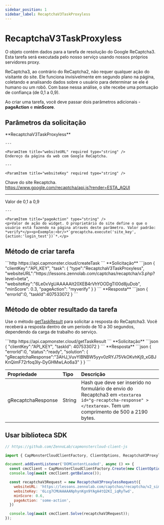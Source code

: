 ```yaml
---
sidebar_position: 1
sidebar_label: RecaptchaV3TaskProxyless
---
```




# RecaptchaV3TaskProxyless

<PriceBlockWrap>
  <PriceBlock title="RecaptchaV3TaskProxyless" name="recaptchaV3Token"/>
</PriceBlockWrap>

O objeto contém dados para a tarefa de resolução do Google ReCaptcha3. Esta tarefa será executada pelo nosso serviço usando nossos próprios servidores proxy.

ReCaptcha3, ao contrário do ReCaptcha2, não requer qualquer ação do visitante do site. Ele funciona invisivelmente em segundo plano na página, coletando e analisando dados sobre o usuário para determinar se ele é humano ou um robô. Com base nessa análise, o site recebe uma pontuação de confiança (de 0,1 a 0,9).

Ao criar uma tarefa, você deve passar dois parâmetros adicionais - **pageAction** e **minScore**.

## Parâmetros da solicitação


<TabItem value="proxyless" label="RecaptchaV3TaskProxyless (sem proxy)" default className="bordered-panel">
    <ParamItem title="type" required type="string" />
    **RecaptchaV3TaskProxyless**

    ---

    <ParamItem title="websiteURL" required type="string" />
    Endereço da página da web com Google ReCaptcha.

    ---

    <ParamItem title="websiteKey" required type="string" />
   Chave do site Recaptcha.<br/>https://www.google.com/recaptcha/api.js?render=ESTA_AQUI

   ---

   <ParamItem title="minScore" type="double" />
    Valor de 0,1 a 0,9

    ---

    <ParamItem title="pageAction" type="string" />
    <p>Valor de ação do widget. O proprietário do site define o que o usuário está fazendo na página através deste parâmetro. Valor padrão: *verify*</p><p>Exemplo:<br/>*`grecaptcha.execute('site_key', {action:'login_test'})`*.</p>
</TabItem>


## Método de criar tarefa


<TabItem value="proxyless" label="RecaptchaV2TaskProxyless (sem proxy)" default className="method-panel">
<MethodItem>
  ```http
  https://api.capmonster.cloud/createTask
  ```
</MethodItem>
<MethodDescription>
**Solicitação**
```json
{
  "clientKey":"API_KEY",
  "task": {
    "type":"RecaptchaV3TaskProxyless",
    "websiteURL":"https://lessons.zennolab.com/captchas/recaptcha/v3.php?level=beta",
    "websiteKey":"6Le0xVgUAAAAAIt20XEB4rVhYOODgTl00d8juDob",
    "minScore": 0.3,
    "pageAction": "myverify"
  }
}
```
**Resposta**
```json
{
  "errorId":0,
  "taskId":407533072
}
```

</MethodDescription>
</TabItem>

## Método de obter resultado da tarefa
Use o método [getTaskResult](../api/methods/get-task-result.md) para solicitar a resposta do ReCaptcha3. Você receberá a resposta dentro de um período de 10 a 30 segundos, dependendo da carga de trabalho do serviço.

<TabItem value="proxyless" label="GeeTestTaskProxyless (sem proxy)" default className="method-panel-full">
    <MethodItem>
```http
https://api.capmonster.cloud/getTaskResult
```
    </MethodItem>
    <MethodDescription>
**Solicitação**
```json
{
  "clientKey":"API_KEY",
  "taskId": 407533072
}
```
**Resposta**
```json
{
  "errorId":0,
  "status":"ready",
  "solution": {
    "gRecaptchaResponse":"3AHJ_VuvYIBNBW5yyv0zRYJ75VkOKvhKj9_xGBJKnQimF72rfoq3Iy-DyGHMwLAo6a3"
  }
}
```
  </MethodDescription>
  </TabItem>

<br />

|**Propriedade**|**Tipo**|**Descrição**|
| :- | :- | :- |
|gRecaptchaResponse|String|Hash que deve ser inserido no formulário de envio do Recaptcha3 em `<textarea id="g-recaptcha-response" ></textarea>`. Tem um comprimento de 500 a 2190 bytes.|

## Usar biblioteca SDK

<Tabs className="full-width-tabs filled-tabs request-tabs" groupId="captcha-type">
  <TabItem value="js" label="JavaScript" default className="method-panel">

```js
// https://github.com/ZennoLab/capmonstercloud-client-js

import { CapMonsterCloudClientFactory, ClientOptions, RecaptchaV3ProxylessRequest } from '@zennolab_com/capmonstercloud-client';

document.addEventListener('DOMContentLoaded', async () => {
  const cmcClient = CapMonsterCloudClientFactory.Create(new ClientOptions({ clientKey: '<your capmonster.cloud API key>' }));
  console.log(await cmcClient.getBalance());

  const recaptchaV3Request = new RecaptchaV3ProxylessRequest({
    websiteURL: 'https://lessons.zennolab.com/captchas/recaptcha/v2_simple.php?level=high',
    websiteKey: '6Lcg7CMUAAAAANphynKgn9YAgA4tQ2KI_iqRyTwd',
    minScore: 0.6,
    pageAction: 'some-action',
  })

  console.log(await cmcClient.Solve(recaptchaV3Request));
});
```
  </TabItem>
  
</Tabs>